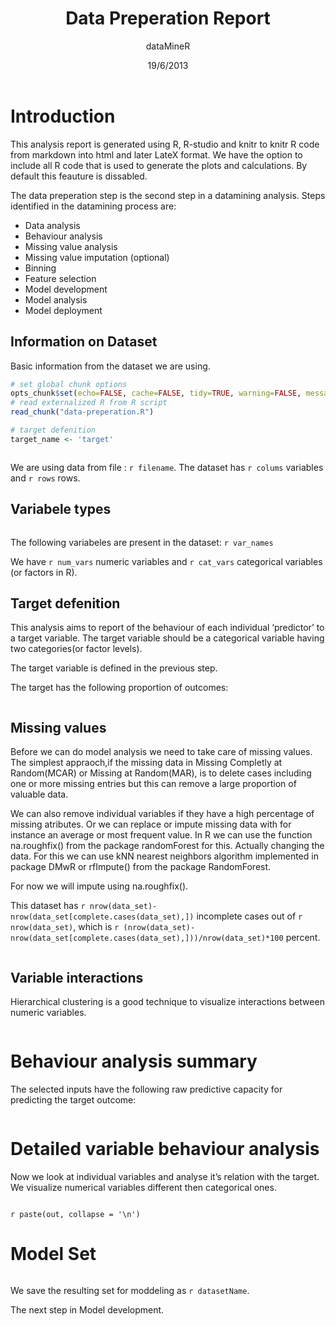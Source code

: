 % Data Preperation Report
% dataMineR
% 19/6/2013


Introduction
============

This analysis report is generated using R, R-studio and knitr to knitr R code from markdown into html and later LateX format. We have the option to include all R code that is used to generate the plots and calculations. By default this feauture is dissabled.

The data preperation step is the second step in a datamining analysis.
Steps identified in the datamining process are: 

* Data analysis 
* Behaviour analysis 
* Missing value analysis 
* Missing value imputation (optional) 
* Binning 
* Feature selection 
* Model development 
* Model analysis 
* Model deployment

Information on Dataset 
------------------------------------
Basic information from the dataset we are using.

```r
# set global chunk options 
opts_chunk$set(echo=FALSE, cache=FALSE, tidy=TRUE, warning=FALSE, message=FALSE,error=TRUE)
# read externalized R from R script
read_chunk("data-preperation.R")

# target defenition
target_name <- 'target'


```


```r

```
We are using data from file : `r filename`. The dataset has `r colums` variables and `r rows` rows.

Variabele types
-----------------------------

```r

```

The following variabeles are present in the dataset:
`r var_names` 

We have `r num_vars` numeric variables and `r cat_vars` categorical variables (or factors in R).

Target defenition
-----------------------------

This analysis aims to report of the behaviour of each individual 'predictor' to a target variable. The target variable should be a categorical variable having two categories(or factor levels).  

The target variable is defined in the previous step.

The target has the following proportion of outcomes:

```r

```


Missing values
-------------------------

Before we can do model analysis we need to take care of missing values. The simplest appraoch,if the missing data in Missing Completly at Random(MCAR) or Missing at Random(MAR), is to delete cases including one or more missing entries but this can remove a large proportion of valuable data.

We can also remove individual variables if they have a high percentage of missing atributes.
Or we can replace or impute missing data with for instance an average or most frequent value. In R we can use the function na.roughfix() from the package randomForest for this. Actually changing the data. For this we can use kNN nearest neighbors algorithm implemented in package DMwR or rfImpute() from the package RandomForest. 

For now we will impute using na.roughfix().

This dataset has `r nrow(data_set)-nrow(data_set[complete.cases(data_set),])` incomplete cases out of `r nrow(data_set)`, which is `r (nrow(data_set)-nrow(data_set[complete.cases(data_set),]))/nrow(data_set)*100` percent.

```r

```


Variable interactions
----------------------

Hierarchical clustering is a good technique to visualize interactions between numeric variables.

```r

```

Behaviour analysis summary
==================

The selected inputs have the following raw predictive capacity for predicting the target outcome:

```r

```

Detailed variable behaviour analysis
==========================
Now we look at individual variables and analyse it's relation with the target. We visualize numerical variables different then categorical ones.

```r

```

`r paste(out, collapse = '\n')`

Model Set
==========================

```r

```

We save the resulting set for moddeling as `r datasetName`.

The next step in Model development.
